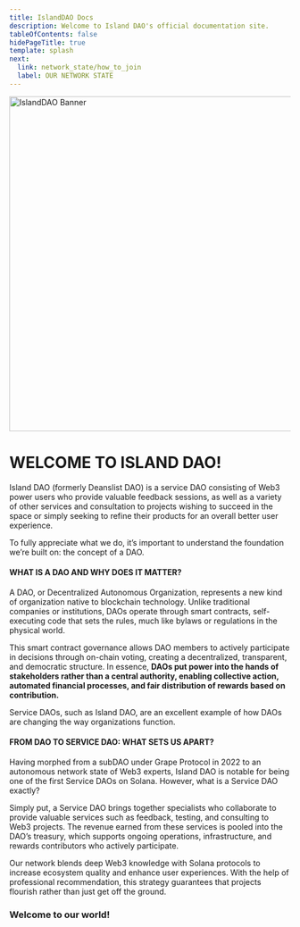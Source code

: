 ```yaml
---
title: IslandDAO Docs
description: Welcome to Island DAO's official documentation site.
tableOfContents: false
hidePageTitle: true
template: splash
next:
  link: network_state/how_to_join
  label: OUR NETWORK STATE
---
```



<Image src={banner} alt="IslandDAO Banner" width="1200" height="600" />

# WELCOME TO ISLAND DAO!

Island DAO (formerly Deanslist DAO) is a service DAO consisting of Web3 power users who provide valuable feedback sessions, as well as a variety of other services and consultation to projects wishing to succeed in the space or simply seeking to refine their products for an overall better user experience.

To fully appreciate what we do, it’s important to understand the foundation we’re built on: the concept of a DAO.

#### WHAT IS A DAO AND WHY DOES IT MATTER?

A DAO, or Decentralized Autonomous Organization, represents a new kind of organization native to blockchain technology. Unlike traditional companies or institutions, DAOs operate through smart contracts, self-executing code that sets the rules, much like bylaws or regulations in the physical world.

This smart contract governance allows DAO members to actively participate in decisions through on-chain voting, creating a decentralized, transparent, and democratic structure. In essence, **DAOs put power into the hands of stakeholders rather than a central authority, enabling collective action, automated financial processes, and fair distribution of rewards based on contribution.**

Service DAOs, such as Island DAO, are an excellent example of how DAOs are changing the way organizations function.

#### FROM DAO TO SERVICE DAO: WHAT SETS US APART?

Having morphed from a subDAO under Grape Protocol in 2022 to an autonomous network state of Web3 experts, Island DAO is notable for being one of the first Service DAOs on Solana. However, what is a Service DAO exactly?

Simply put, a Service DAO brings together specialists who collaborate to provide valuable services such as feedback, testing, and consulting to Web3 projects. The revenue earned from these services is pooled into the DAO’s treasury, which supports ongoing operations, infrastructure, and rewards contributors who actively participate.

Our network blends deep Web3 knowledge with Solana protocols to increase ecosystem quality and enhance user experiences. With the help of professional recommendation, this strategy guarantees that projects flourish rather than just get off the ground.

### Welcome to our world!
